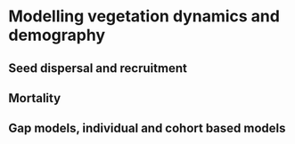 # Modelling vegetation dynamics and demography
\chaptermark{Dynamics}
<!-- Not in UCL -->

## Seed dispersal and recruitment

## Mortality

## Gap models, individual and cohort based models